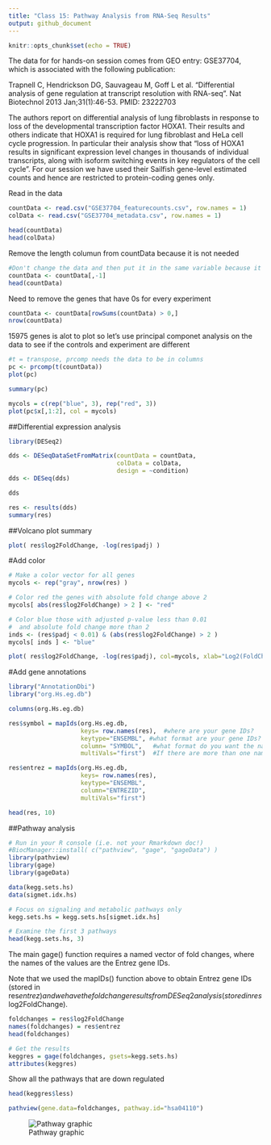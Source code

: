```yaml
---
title: "Class 15: Pathway Analysis from RNA-Seq Results"
output: github_document
---
```


```r
knitr::opts_chunk$set(echo = TRUE)
```

The data for for hands-on session comes from GEO entry: GSE37704, which is associated with the following publication:

Trapnell C, Hendrickson DG, Sauvageau M, Goff L et al. "Differential analysis of gene regulation at transcript resolution with RNA-seq". Nat Biotechnol 2013 Jan;31(1):46-53. PMID: 23222703

The authors report on differential analysis of lung fibroblasts in response to loss of the developmental transcription factor HOXA1. Their results and others indicate that HOXA1 is required for lung fibroblast and HeLa cell cycle progression. In particular their analysis show that "loss of HOXA1 results in significant expression level changes in thousands of individual transcripts, along with isoform switching events in key regulators of the cell cycle". For our session we have used their Sailfish gene-level estimated counts and hence are restricted to protein-coding genes only.


Read in the data
```r
countData <- read.csv("GSE37704_featurecounts.csv", row.names = 1)
colData <- read.csv("GSE37704_metadata.csv", row.names = 1)

head(countData)
head(colData)
```

Remove the length columun from countData because it is not needed
```r
#Don't change the data and then put it in the same variable because it overwrites the data
countData <- countData[,-1]
head(countData)
```

Need to remove the genes that have 0s for every experiment 
```r
countData <- countData[rowSums(countData) > 0,]
nrow(countData)
```

15975 genes is alot to plot so let's use principal componet analysis on the data to see if the controls and experiment are different
```r
#t = transpose, prcomp needs the data to be in columns
pc <- prcomp(t(countData))
plot(pc)
```

```r
summary(pc)
```

```r
mycols = c(rep("blue", 3), rep("red", 3))
plot(pc$x[,1:2], col = mycols)
```

##Differential expression analysis
```r
library(DESeq2)
```

```r
dds <- DESeqDataSetFromMatrix(countData = countData, 
                              colData = colData,
                              design = ~condition)
dds <- DESeq(dds)
```

```r
dds
```
```r
res <- results(dds)
summary(res)
```

##Volcano plot summary
```r
plot( res$log2FoldChange, -log(res$padj) )
```

#Add color
```r
# Make a color vector for all genes
mycols <- rep("gray", nrow(res) )

# Color red the genes with absolute fold change above 2
mycols[ abs(res$log2FoldChange) > 2 ] <- "red"

# Color blue those with adjusted p-value less than 0.01
#  and absolute fold change more than 2
inds <- (res$padj < 0.01) & (abs(res$log2FoldChange) > 2 )
mycols[ inds ] <- "blue"

plot( res$log2FoldChange, -log(res$padj), col=mycols, xlab="Log2(FoldChange)", ylab="-Log(P-value)" )
```


#Add gene annotations
```r
library("AnnotationDbi")
library("org.Hs.eg.db")

columns(org.Hs.eg.db)
```

```r
res$symbol = mapIds(org.Hs.eg.db,
                    keys= row.names(res),  #where are your gene IDs?
                    keytype="ENSEMBL", #what format are your gene IDs?
                    column= "SYMBOL",   #what format do you want the names changed to?   
                    multiVals="first")  #If there are more than one name, which one do you pick?

res$entrez = mapIds(org.Hs.eg.db,
                    keys= row.names(res),
                    keytype="ENSEMBL",
                    column="ENTREZID",
                    multiVals="first")

```

```r
head(res, 10)
```

##Pathway analysis
```r
# Run in your R console (i.e. not your Rmarkdown doc!)
#BiocManager::install( c("pathview", "gage", "gageData") )
library(pathview)
library(gage)
library(gageData)
```


```r
data(kegg.sets.hs)
data(sigmet.idx.hs)

# Focus on signaling and metabolic pathways only
kegg.sets.hs = kegg.sets.hs[sigmet.idx.hs]

# Examine the first 3 pathways
head(kegg.sets.hs, 3)
```

The main gage() function requires a named vector of fold changes, where the names of the values are the Entrez gene IDs.

Note that we used the mapIDs() function above to obtain Entrez gene IDs (stored in res$entrez) and we have the fold change results from DESeq2 analysis (stored in res$log2FoldChange).
```r
foldchanges = res$log2FoldChange
names(foldchanges) = res$entrez
head(foldchanges)
```

```r
# Get the results
keggres = gage(foldchanges, gsets=kegg.sets.hs)
attributes(keggres)
```

Show all the pathways that are down regulated
```r
head(keggres$less)
```

```r
pathview(gene.data=foldchanges, pathway.id="hsa04110")
```

![Pathway graphic](./hsa04110.pathview.png)








